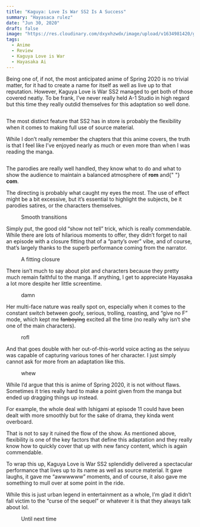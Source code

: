 ```yaml
---
title: "Kaguya: Love Is War SS2 Is A Success"
summary: "Hayasaca rulez"
date: "Jun 30, 2020"
draft: false
image: "https://res.cloudinary.com/dxyxhzwdx/image/upload/v1634981420/gaftonosh/2021/10/2020-06-30-01_30_39-greenshot.webp"
tags:
  - Anime
  - Review
  - Kaguya Love is War
  - Hayasaka Ai
---
```


<div className="richtext pb-8">
  <p>
    Being one of, if not, the most anticipated anime of Spring 2020 is no
    trivial matter, for it had to create a name for itself as well as live up to
    that reputation. However, Kaguya Love is War SS2 managed to get both of
    those covered neatly. To be frank, I’ve never really held A-1 Studio in high
    regard but this time they really outdid themselves for this adaptation so
    well done.
  </p>
  <figure className="kg-card kg-image-card">
    <img
      src="http://testghost.mo.cloudinary.net/image/upload/q_80/v1/gaftonosh/2021/10/2020-05-24-19_34_27-greenshot.webp"
      alt=""
      height={972}
      loading="lazy"
      width={1728}
      className="kg-image hoverZoomLink"
    />
  </figure>
  <p>
    The most distinct feature that SS2 has in store is probably the flexibility
    when it comes to making full use of source material.
  </p>
  <p>
    While I don’t really remember the chapters that this anime covers, the truth
    is that I feel like I’ve enjoyed nearly as much or even more than when I was
    reading the manga.
  </p>
  <figure className="kg-card kg-gallery-card kg-width-wide">
    <div className="kg-gallery-container">
      <div className="kg-gallery-row">
        <div className="kg-gallery-image">
          <img
            src="http://testghost.mo.cloudinary.net/image/upload/q_80/v1/gaftonosh/2021/10/2020-05-31-09_56_08-greenshot.webp"
            alt=""
            height={972}
            loading="lazy"
            width={1728}
            className="hoverZoomLink"
          />
        </div>
        <div className="kg-gallery-image">
          <img
            src="http://testghost.mo.cloudinary.net/image/upload/q_80/v1/gaftonosh/2021/10/2020-06-30-01_34_19-greenshot.webp"
            alt=""
            height={972}
            loading="lazy"
            width={1728}
            className="hoverZoomLink"
          />
        </div>
      </div>
    </div>
  </figure>
  <p>
    The parodies are really well handled, they know what to do and what to show
    the audience to maintain a balanced atmosphere of <strong>rom</strong> and{" "}
    <strong>com</strong>.
  </p>
  <p>
    The directing is probably what caught my eyes the most. The use of effect
    might be a bit excessive, but it’s essential to highlight the subjects, be
    it parodies satires, or the characters themselves.
  </p>
  <figure className="kg-card kg-card-hascaption kg-gallery-card kg-width-wide">
    <div className="kg-gallery-container">
      <div className="kg-gallery-row">
        <div className="kg-gallery-image">
          <img
            src="http://testghost.mo.cloudinary.net/image/upload/q_80/v1/gaftonosh/2021/10/2020-06-30-01_16_32-greenshot.webp"
            alt=""
            height={972}
            loading="lazy"
            width={1728}
            className="hoverZoomLink"
          />
        </div>
        <div className="kg-gallery-image">
          <img
            src="http://testghost.mo.cloudinary.net/image/upload/q_80/v1/gaftonosh/2021/10/2020-06-30-01_18_11-greenshot.webp"
            alt=""
            height={972}
            loading="lazy"
            width={1728}
            className="hoverZoomLink"
          />
        </div>
      </div>
    </div>
    <figcaption>Smooth transitions</figcaption>
  </figure>
  <p>
    Simply put, the good old “show not tell” trick, which is really commendable.
    While there are lots of hilarious moments to offer, they didn’t forget to
    nail an episode with a closure fitting that of a “party’s over” vibe, and of
    course, that’s largely thanks to the superb performance coming from the
    narrator.
  </p>
  <figure className="kg-card kg-card-hascaption kg-image-card">
    <img
      src="http://testghost.mo.cloudinary.net/image/upload/q_80/v1/gaftonosh/2021/10/2020-06-30-01_27_00-greenshot-1.webp"
      alt=""
      height={972}
      loading="lazy"
      width={1728}
      className="kg-image hoverZoomLink"
    />
    <figcaption>A fitting closure</figcaption>
  </figure>
  <p>
    There isn’t much to say about plot and characters because they pretty much
    remain faithful to the manga. If anything, I get to appreciate Hayasaka a
    lot more despite her little screentime.
  </p>
  <figure className="kg-card kg-card-hascaption kg-gallery-card kg-width-wide">
    <div className="kg-gallery-container">
      <div className="kg-gallery-row">
        <div className="kg-gallery-image">
          <img
            src="http://testghost.mo.cloudinary.net/image/upload/q_80/v1/gaftonosh/2021/10/2020-05-16-23_55_39-greenshot.webp"
            alt=""
            height={1080}
            loading="lazy"
            width={1920}
            className="hoverZoomLink"
          />
        </div>
        <div className="kg-gallery-image">
          <img
            src="http://testghost.mo.cloudinary.net/image/upload/q_80/v1/gaftonosh/2021/10/2020-06-30-01_30_39-greenshot.webp"
            alt=""
            height={972}
            loading="lazy"
            width={1728}
            className="hoverZoomLink"
          />
        </div>
      </div>
    </div>
    <figcaption>damn</figcaption>
  </figure>
  <p>
    Her multi-face nature was really spot on, especially when it comes to the
    constant switch between goofy, serious, trolling, roasting, and “give no F”
    mode, which kept me <s>fanboying</s> excited all the time (no really why
    isn’t she one of the main characters).
  </p>
  <figure className="kg-card kg-card-hascaption kg-gallery-card kg-width-wide">
    <div className="kg-gallery-container">
      <div className="kg-gallery-row">
        <div className="kg-gallery-image">
          <img
            src="http://testghost.mo.cloudinary.net/image/upload/q_80/v1/gaftonosh/2021/10/2020-05-03-00_26_28-greenshot.webp"
            alt=""
            height={1080}
            loading="lazy"
            width={1920}
            className="hoverZoomLink"
          />
        </div>
        <div className="kg-gallery-image">
          <img
            src="http://testghost.mo.cloudinary.net/image/upload/q_80/v1/gaftonosh/2021/10/2020-05-03-00_28_20-greenshot.webp"
            alt=""
            height={1080}
            loading="lazy"
            width={1920}
            className="hoverZoomLink"
          />
        </div>
      </div>
      <div className="kg-gallery-row">
        <div className="kg-gallery-image">
          <img
            src="http://testghost.mo.cloudinary.net/image/upload/q_80/v1/gaftonosh/2021/10/2020-05-03-00_30_00-greenshot.webp"
            alt=""
            height={1080}
            loading="lazy"
            width={1920}
            className="hoverZoomLink"
          />
        </div>
        <div className="kg-gallery-image">
          <img
            src="http://testghost.mo.cloudinary.net/image/upload/q_80/v1/gaftonosh/2021/10/2020-05-24-19_19_10-greenshot.webp"
            alt=""
            height={972}
            loading="lazy"
            width={1728}
            className="hoverZoomLink"
          />
        </div>
      </div>
    </div>
    <figcaption>rofl</figcaption>
  </figure>
  <p>
    And that goes double with her out-of-this-world voice acting as the seiyuu
    was capable of capturing various tones of her character. I just simply
    cannot ask for more from an adaptation like this.
  </p>
  <figure className="kg-card kg-card-hascaption kg-image-card">
    <img
      src="http://testghost.mo.cloudinary.net/image/upload/q_80/v1/gaftonosh/2021/10/2020-05-16-23_49_05-greenshot.webp"
      alt=""
      height={1080}
      loading="lazy"
      width={1920}
      className="kg-image hoverZoomLink"
    />
    <figcaption>whew</figcaption>
  </figure>
  <p>
    While I’d argue that this is anime of Spring 2020, it is not without flaws.
    Sometimes it tries really hard to make a point given from the manga but
    ended up dragging things up instead.
  </p>
  <p>
    For example, the whole deal with Ishigami at episode 11 could have been
    dealt with more smoothly but for the sake of drama, they kinda went
    overboard.
  </p>
  <p>
    That is not to say it ruined the flow of the show. As mentioned above,
    flexibility is one of the key factors that define this adaptation and they
    really know how to quickly cover that up with new fancy content, which is
    again commendable.
  </p>
  <p>
    To wrap this up, Kaguya Love is War SS2 splendidly delivered a spectacular
    performance that lives up to its name as well as source material. It gave
    laughs, it gave me “awwwwww” moments, and of course, it also gave me
    something to mull over at some point in the ride.
  </p>
  <p>
    While this is just urban legend in entertainment as a whole, I’m glad it
    didn’t fall victim to the “curse of the sequel” or whatever it is that they
    always talk about lol.
  </p>
  <figure className="kg-card kg-card-hascaption kg-image-card">
    <img
      src="http://testghost.mo.cloudinary.net/image/upload/q_80/v1/gaftonosh/2021/10/2020-06-30-01_36_33-greenshot.webp"
      alt=""
      height={972}
      loading="lazy"
      width={1728}
      className="kg-image hoverZoomLink"
    />
    <figcaption>Until next time</figcaption>
  </figure>
</div>
